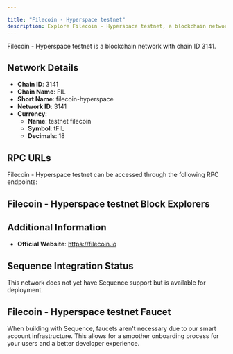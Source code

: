 ```yaml
---

title: "Filecoin - Hyperspace testnet"
description: Explore Filecoin - Hyperspace testnet, a blockchain network with chain ID 3141. Learn about its native currency, testnet filecoin, and how to interact with the network.
---
```




Filecoin - Hyperspace testnet is a blockchain network with chain ID 3141.

## Network Details

- **Chain ID**: 3141
- **Chain Name**: FIL
- **Short Name**: filecoin-hyperspace
- **Network ID**: 3141
- **Currency**: 
  - **Name**: testnet filecoin
  - **Symbol**: tFIL
  - **Decimals**: 18

## RPC URLs

Filecoin - Hyperspace testnet can be accessed through the following RPC endpoints:



## Filecoin - Hyperspace testnet Block Explorers



## Additional Information

- **Official Website**: https://filecoin.io

## Sequence Integration Status

This network does not yet have Sequence support but is available for deployment.

## Filecoin - Hyperspace testnet Faucet

When building with Sequence, faucets aren't necessary due to our smart account infrastructure. This allows for a smoother onboarding process for your users and a better developer experience.
